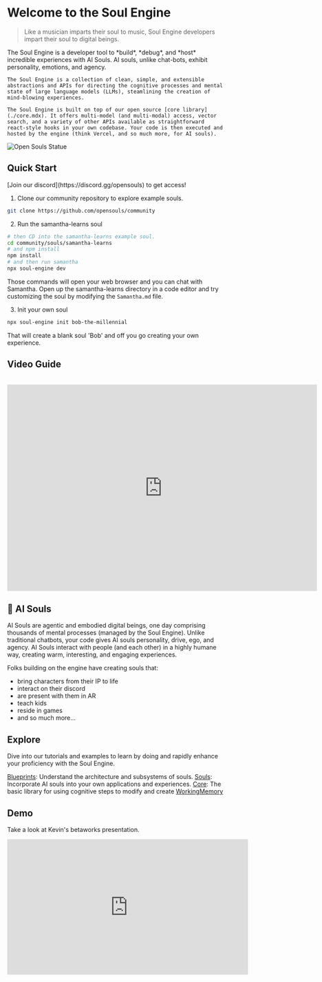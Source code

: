 
# Welcome to the Soul Engine

> Like a musician imparts their soul to music, Soul Engine developers impart their soul to digital beings.

<div className="flex flex-col-reverse lg:flex-row items-center justify-between mt-8">
  <div>
    The Soul Engine is a developer tool to *build*, *debug*, and *host* incredible experiences with AI Souls. AI souls, unlike chat-bots, exhibit personality, emotions, and agency.

    The Soul Engine is a collection of clean, simple, and extensible abstractions and APIs for directing the cognitive processes and mental state of large language models (LLMs), steamlining the creation of mind-blowing experiences.

    The Soul Engine is built on top of our open source [core library](./core.mdx). It offers multi-model (and multi-modal) access, vector search, and a variety of other APIs available as straightforward react-style hooks in your own codebase. Your code is then executed and hosted by the engine (think Vercel, and so much more, for AI souls).
  </div>
  <img src="/images/statue.png" alt="Open Souls Statue" className="ml-0 lg:ml-5 mb-5" style={{ height: '400px' }} />
</div>

## Quick Start

<Callout type="info" emoji="💬">
  [Join our discord](https://discord.gg/opensouls) to get access!
</Callout>


1. Clone our community repository to explore example souls.

```bash
git clone https://github.com/opensouls/community
```

2. Run the samantha-learns soul
```bash
# then CD into the samantha-learns example soul.
cd community/souls/samantha-learns
# and npm install
npm install
# and then run samantha
npx soul-engine dev
```

Those commands will open your web browser and you can chat with Samantha. Open up the samantha-learns directory in a code editor and try customizing the soul by modifying the `Samantha.md` file.

3. Init your own soul
```bash
npx soul-engine init bob-the-millennial
```

That will create a blank soul 'Bob' and off you go creating your own experience.

## Video Guide
<br />
<iframe width="720" height="480" src="https://www.youtube.com/embed/SlsgDZ0IdUk" frameborder="0" allowfullscreen></iframe>

## 💫 AI Souls
AI Souls are agentic and embodied digital beings, one day comprising thousands of mental processes (managed by the Soul Engine). Unlike traditional chatbots, your code gives AI souls personality, drive, ego, and agency. AI Souls interact with people (and each other) in a highly humane way, creating warm, interesting, and engaging experiences.

Folks building on the engine have creating souls that:
* bring characters from their IP to life
* interact on their discord
* are present with them in AR
* teach kids
* reside in games
* and so much more...

## Explore
Dive into our tutorials and examples to learn by doing and rapidly enhance your proficiency with the Soul Engine.

[Blueprints](./blueprints): Understand the architecture and subsystems of souls.
[Souls](./souls): Incorporate AI souls into your own applications and experiences.
[Core](./core.mdx): The basic library for using cognitive steps to modify and create [WorkingMemory](./core/working-memory.mdx)


## Demo

Take a look at Kevin's betaworks presentation.

<div className="mt-6">
<iframe width="560" height="315" src="https://www.youtube.com/embed/bVxSk6Typ90?si=CQ2PRCaPcVt2XkBj" title="YouTube video player" frameBorder="0" allow="accelerometer; autoplay; clipboard-write; encrypted-media; gyroscope; picture-in-picture; web-share" referrerPolicy="strict-origin-when-cross-origin" allowFullScreen></iframe>
</div>
